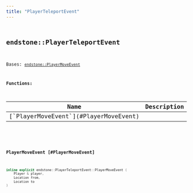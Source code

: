 ```yaml
---
title: "PlayerTeleportEvent"
---
```


## <code className="doc-symbol doc-symbol-class"/> endstone::PlayerTeleportEvent

Bases: [`endstone::PlayerMoveEvent`](classendstone_1_1_player_move_event.md)
















**Functions:**

<table>
<thead>
   <tr>
      <th>Name</th>
      <th>Description</th>
   </tr>
</thead>
<tbody>
<tr key="classendstone_1_1_player_teleport_event_1a8a1cf3638b2074e1d7845129adbbfed5">
    <td>[`PlayerMoveEvent`](#PlayerMoveEvent)</td>
    <td></td>
</tr>
</tbody>
</table>

### <code className="doc-symbol doc-symbol-function"/> PlayerMoveEvent [#PlayerMoveEvent]

```cpp
inline explicit endstone::PlayerTeleportEvent::PlayerMoveEvent (
    Player & player,
    Location from,
    Location to
) 
```